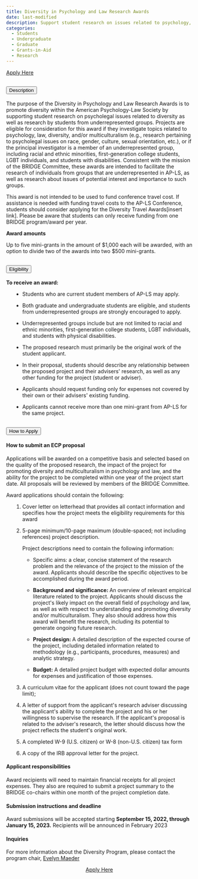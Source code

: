 ```yaml
---
title: Diversity in Psychology and Law Research Awards
date: last-modified
description: Support student research on issues related to psychology, law, multiculturalism and/or diversity (i.e., research pertaining to psycholegal issues on race, gender, culture, sexual orientation, etc.)
categories: 
  - Students
  - Undergraduate
  - Graduate
  - Grants-in-Aid
  - Research
---
```


<a class="btn btn-primary btn-lg" href="https://ssp.qualtrics.com/jfe/form/SV_ePbaazCXWwNreZ0" role="button">Apply Here</a>

```{=html}

  <!-- Description info -->

<div class="accordion" id="accordionExample">
  <div class="accordion-item">
    <h2 class="accordion-header" id="headingOne">
      <button class="accordion-button" type="button" data-bs-toggle="collapse" data-bs-target="#collapseOne" aria-expanded="true" aria-controls="collapseOne">
        Description
      </button>
    </h2>
    <div id="collapseOne" class="accordion-collapse collapse show" aria-labelledby="headingOne" data-bs-parent="#accordionExample" style="">
      <div class="accordion-body">
        <p>The purpose of the Diversity in Psychology and Law Research Awards is to promote diversity within the American Psychology-Law Society by supporting student research on psycholegal issues related to diversity as well as research by students from underrepresented groups. Projects are eligible for consideration for this award if they investigate topics related to psychology, law, diversity, and/or multiculturalism (e.g., research pertaining to psycholegal issues on race, gender, culture, sexual orientation, etc.), or if the principal investigator is a member of an underrepresented group, including racial and ethnic minorities, first-generation college students, LGBT individuals, and students with disabilities. Consistent with the mission of the BRIDGE Committee, these awards are intended to facilitate the research of individuals from groups that are underrepresented in AP-LS, as well as research about issues of potential interest and importance to such groups.  </p>
<p> This award is not intended to be used to fund conference travel cost. If assistance is needed with funding travel costs to the AP-LS Conference, students should consider applying for the Diversity Travel Awards[insert link]. Please be aware that students can only receive funding from one BRIDGE program/award per year.</p>
<p><strong>Award amounts</strong></p>
<p>Up to five mini-grants in the amount of $1,000 each will be awarded, with an option to divide two of the awards into two $500 mini-grants.</p>
      </div>
    </div>
  </div>
  <div class="accordion-item">
    <h2 class="accordion-header" id="headingTwo">
      <button class="accordion-button collapsed" type="button" data-bs-toggle="collapse" data-bs-target="#collapseTwo" aria-expanded="false" aria-controls="collapseTwo">
        Eligibility
      </button>
    </h2>
    <div id="collapseTwo" class="accordion-collapse collapse" aria-labelledby="headingTwo" data-bs-parent="#accordionExample" style="">
      <div class="accordion-body">
      <p><strong>To receive an award:</strong></p>
      <ul style="margin-left: 20px;">
      <li><p>Students who are current student members of AP-LS may apply. </p></li>
      <li><p>Both graduate and undergraduate students are eligible, and students from underrepresented groups are strongly encouraged to apply. </p></li>
      
      <li><p>Underrepresented groups include but are not limited to racial and ethnic minorities, first-generation college students, LGBT individuals, and students with physical disabilities.</p></li> 
      
      <li><p>The proposed research must primarily be the original work of the student applicant. </p></li>
      
      <li><p>In their proposal, students should describe any relationship between the proposed project and their advisers' research, as well as any other funding for the project (student or adviser).</p></li> 
      
     <li><p> Applicants should request funding only for expenses not covered by their own or their advisers' existing funding. </p></li>
      
      <li><p>Applicants cannot receive more than one mini-grant from AP-LS for the same project.</p></li>
 </ul>
 </div>
    </div>
  </div>
  <div class="accordion-item">
    <h2 class="accordion-header" id="headingThree">
      <button class="accordion-button collapsed" type="button" data-bs-toggle="collapse" data-bs-target="#collapseThree" aria-expanded="false" aria-controls="collapseThree">
        How to Apply
      </button>
    </h2>
    <div id="collapseThree" class="accordion-collapse collapse" aria-labelledby="headingThree" data-bs-parent="#accordionExample" style="">
      <div class="accordion-body">
        <h4>How to submit an ECP proposal</h4>
    <p>Applications will be awarded on a competitive basis and selected based on the quality of the proposed research, the impact of the project for promoting diversity and multiculturalism in psychology and law, and the ability for the project to be completed within one year of the project start date. All proposals will be reviewed by members of the BRIDGE Committee.</p>
    <p> Award applications should contain the following:</p>
        <ol style="margin-left: 20px;">
      <li><p> Cover letter on letterhead that provides all contact information and specifies how the project meets the eligibility requirements for this award </li></p> 
       <li><p> 5-page minimum/10-page maximum (double-spaced; not including references) project description. </p>
       <p>Project descriptions need to contain the following information:</p> </li></p> 
      <ul style="margin-left: 5px;">
         <li><p> Specific aims: a clear, concise statement of the research problem and the relevance of the project to the mission of the award. Applicants should describe the specific objectives to be accomplished during the award period. </li></p> 

         <li><p><strong>Background and significance: </strong>An overview of relevant empirical literature related to the project. Applicants should discuss the project's likely impact on the overall field of psychology and law, as well as with respect to understanding and promoting diversity and/or multiculturalism. They also should address how this award will benefit the research, including its potential to generate ongoing future research.
 </li></p> 

         <li><p><strong>Project design: </strong>A detailed description of the expected course of the project, including detailed information related to methodology (e.g., participants, procedures, measures) and analytic strategy. </li></p> 
         
          <li><p><strong>Budget:</strong> A detailed project budget with expected dollar amounts for expenses and justification of those expenses. </li></p> 
</ul>
<li><p> A curriculum vitae for the applicant (does not count toward the page limit); </li></p>
<li><p>A letter of support from the applicant's research adviser discussing the applicant's ability to complete the project and his or her willingness to supervise the research. If the applicant's proposal is related to the adviser's research, the letter should discuss how the project reflects the student's original work. </li></p>
<li><p>A completed W-9 (U.S. citizen) or W-8 (non-U.S. citizen) tax form
 </li></p>
<li><p> A copy of the IRB approval letter for the project. </li></p>
         </ol>
<h4>Applicant responsibilities</h4>
Award recipients will need to maintain financial receipts for all project expenses. They also are required to submit a project summary to the BRIDGE co-chairs within one month of the project completion date.</p>

<h4>Submission instructions and deadline</h4>
Award submissions will be accepted starting <strong>September 15, 2022, through January 15, 2023.</strong> Recipients will be announced in February 2023
 </p>
 

<h4> Inquiries </h4>
For more information about the Diversity Program, please contact the program chair, <a href="mailto:evelyn.maeder@carleton.ca">Evelyn Maeder</a>

<p><center><a class="btn btn-primary btn-lg" href="https://ssp.qualtrics.com/jfe/form/SV_ePbaazCXWwNreZ0" role="button">Apply Here</a></p></center>

                    </div>
      </div>
    </div>
  </div>
```



